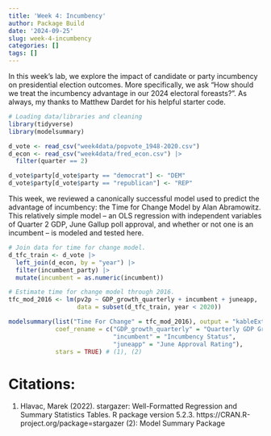 ```yaml
---
title: 'Week 4: Incumbency'
author: Package Build
date: '2024-09-25'
slug: week-4-incumbency
categories: []
tags: []
---
```


In this week's lab, we explore the impact of candidate or party incumbency on presidential election outcomes. More specifically, we ask "How should we treat the incumbency advantage in our 2024 electoral foreasts?". As always, my thanks to Matthew Dardet for his helpful starter code.

```r
# Loading data/libraries and cleaning
library(tidyverse)
library(modelsummary)

d_vote <- read_csv("week4data/popvote_1948-2020.csv")
d_econ <- read_csv("week4data/fred_econ.csv") |> 
  filter(quarter == 2)

d_vote$party[d_vote$party == "democrat"] <- "DEM"
d_vote$party[d_vote$party == "republican"] <- "REP"
```


This week, we reviewed a canonically successful model used to predict the advantage of incumbency: the Time for Change Model by Alan Abramowitz. This relatively simple model -- an OLS regression with independent variables of Quarter 2 GDP, June Gallup poll approval, and whether or not one is an incumbent -- is modeled and tested here.


```r
# Join data for time for change model.
d_tfc_train <- d_vote |> 
  left_join(d_econ, by = "year") |> 
  filter(incumbent_party) |>
  mutate(incumbent = as.numeric(incumbent))

# Estimate time for change model through 2016.
tfc_mod_2016 <- lm(pv2p ~ GDP_growth_quarterly + incumbent + juneapp, 
                   data = subset(d_tfc_train, year < 2020))

modelsummary(list("Time For Change" = tfc_mod_2016), output = "kableExtra", 
             coef_rename = c("GDP_growth_quarterly" = "Quarterly GDP Growth",
                             "incumbent" = "Incumbency Status",
                             "juneapp" = "June Approval Rating"),
             stars = TRUE) # (1), (2)

```


# Citations:
 
 (1) Hlavac, Marek (2022). stargazer: Well-Formatted Regression and Summary Statistics Tables.
 R package version 5.2.3. https://CRAN.R-project.org/package=stargazer 
 (2): Model Summary Package

